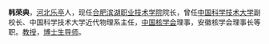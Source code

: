 {{人物信息框
|姓名 = 韩荣典
|图像 =
|图像大小 =
|性别 = 男
|出生日期 ={{birth year and age|1938}}
|出生地 ={{ROC}}[[河北省|河北省]][[乐亭县|乐亭县]]
|逝世日期 =
|逝世地 =
|种族 = [[汉族|汉族]]
|国籍 ={{PRC}}
|政党 ={{CCP}}
|职业 =[[教育家|教育家]]<br>[[物理学家|物理学家]]
|
}}
'''韩荣典'''，[[河北省|河北]][[乐亭县|乐亭]]人，现任[[合肥滨湖职业技术学院|合肥滨湖职业技术学院]]院长，曾任[[中国科学技术大学|中国科学技术大学]]副校长、中国科学技术大学近代物理系主任，[[中国核学会|中国核学会]]理事，安徽核学会理事长等职。[[教授|教授]]，[[博士生导师|博士生导师]]。